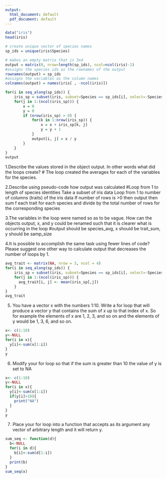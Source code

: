 ---
output:
  html_document: default
  pdf_document: default
---
```{r}
data("iris")
head(iris)
```

```{r}
# create unique vector of species names
sp_ids = unique(iris$Species)

# makes an empty matrix that is 3x4
output = matrix(0, nrow=length(sp_ids), ncol=ncol(iris)-1)
#assigns the species ids as the rownames of the output
rownames(output) = sp_ids
#assigns the variables as the column names
colnames(output) = names(iris[ , -ncol(iris)])

for(i in seq_along(sp_ids)) {
    iris_sp = subset(iris, subset=Species == sp_ids[i], select=-Species)
    for(j in 1:(ncol(iris_sp))) {
        x = 0
        y = 0
        if (nrow(iris_sp) > 0) {
            for(k in 1:nrow(iris_sp)) {
                x = x + iris_sp[k, j]
                y = y + 1
            }
            output[i, j] = x / y 
        }
    }
}
output
```
1.Describe the values stored in the object output. In other words what did the loops create?
  # The loop created the averages for each of the variables for the species.

2.Describe using pseudo-code how output was calculated
  #Loop from 1 to length of species identities
     Take a subset of iris data 
     Loop from 1 to number of columns (traits) of the iris data
        If number of rows is >0 then output then sum f each trait for each species and divide by the          total number of rows for the corresponding species
        
3.The variables in the loop were named so as to be vague. How can the objects output, x, and y could be renamed such that it is clearer what is occurring in the loop
  #output should be species_avg, x should be trait_sum, y should be samp_size

4.It is possible to accomplish the same task using fewer lines of code? Please suggest one other way to calculate output that decreases the number of loops by 1.
```{r}
avg_trait <- matrix(NA, nrow = 3, ncol = 4)
for(i in seq_along(sp_ids)) {
    iris_sp = subset(iris, subset=Species == sp_ids[i], select=-Species)
    for(j in 1:(ncol(iris_sp))) {
      avg_trait[i, j] <- mean(iris_sp[,j])
    }
}
avg_trait
```
5. You have a vector x with the numbers 1:10. Write a for loop that will produce a vector y that contains the sum of x up to that index of x. So for example the elements of x are 1, 2, 3, and so on and the elements of y would be 1, 3, 6, and so on.
```{r}
x<- c(1:10)
y<-NULL
for(i in x){
  y[i]<-sum(x[1:i])
}
y
```

6. Modify your for loop so that if the sum is greater than 10 the value of y is set to NA 
```{r}
x<- c(1:10)
y<-NULL
for(i in x){
  y[i]<-sum(x[1:i])
  if(y[i]>10){
    print("NA")
  }
}
y
```

7. Place your for loop into a function that accepts as its argument any vector of arbitrary length and it will return y.
```{r}
sum_seq <- function(d){
  b<-NULL
  for(i in d){
    b[i]<-sum(d[1:i])
  }
  print(b)
}
sum_seq(x)
```


